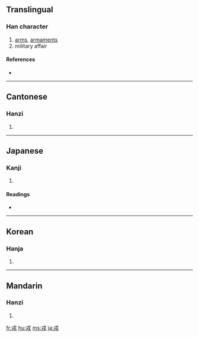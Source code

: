 ==Translingual==

===Han character===
{{Han char|rn=62|rad=戈|as=02|sn=6|four=5340<sub>0</sub>|canj=戈十 (IJ)}}

# [[arms]], [[armaments]]
# military affair

====References====
* {{Han ref|kx=0411.080|dkj=11539|dj=0752.120|hdz=21397.080|uh=620E|ud=25102|bh=A6A5|bd=42661}}

----

==Cantonese==

===Hanzi===
{{yue-hanzi|jyut=|y=yung4}}

# {{defn|Cantonese}}

----

==Japanese==

===Kanji===
{{ja-kanji|grade=|rs=戈02}}

# {{defn|Japanese}}

====Readings====
* {{ja-readings|on=[[じゅう]] (jū)|kun=[[つわもの]] (tsuwamono), [[えびす]] (ebisu)}}

----

==Korean==

===Hanja===
{{ko-hanja|hangeul=융|eumhun=|rv=yung|mr=yung|y=yung}}

# {{defn|Korean}}

----

==Mandarin==

===Hanzi===
{{cmn-hanzi|pin=[[róng]] ([[reng1]])|wg=jung<sup>2</sup>}}

# {{defn|Mandarin}}

[[fr:戎]]
[[hu:戎]]
[[ms:戎]]
[[ja:戎]]